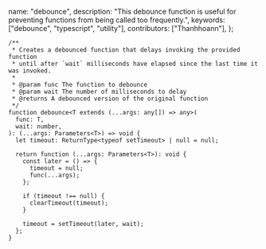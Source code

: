   name: "debounce",
  description:
    "This debounce function is useful for preventing functions from being called too frequently.",
  keywords: ["debounce", "typescript", "utility"],
  contributors: ["Thanhhoann"],
};

```tsx
/**
 * Creates a debounced function that delays invoking the provided function
 * until after `wait` milliseconds have elapsed since the last time it was invoked.
 *
 * @param func The function to debounce
 * @param wait The number of milliseconds to delay
 * @returns A debounced version of the original function
 */
function debounce<T extends (...args: any[]) => any>(
  func: T,
  wait: number,
): (...args: Parameters<T>) => void {
  let timeout: ReturnType<typeof setTimeout> | null = null;

  return function (...args: Parameters<T>): void {
    const later = () => {
      timeout = null;
      func(...args);
    };

    if (timeout !== null) {
      clearTimeout(timeout);
    }

    timeout = setTimeout(later, wait);
  };
}
```

